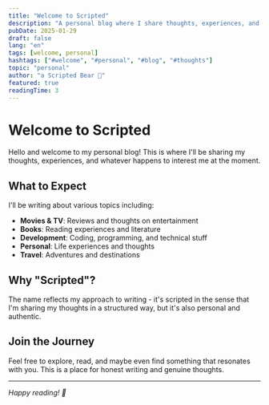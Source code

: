 ```yaml
---
title: "Welcome to Scripted"
description: "A personal blog where I share thoughts, experiences, and whatever interests me"
pubDate: 2025-01-29
draft: false
lang: "en"
tags: [welcome, personal]
hashtags: ["#welcome", "#personal", "#blog", "#thoughts"]
topic: "personal"
author: "a Scripted Bear 🐻"
featured: true
readingTime: 3
---
```


# Welcome to Scripted

Hello and welcome to my personal blog! This is where I'll be sharing my thoughts, experiences, and whatever happens to interest me at the moment.

## What to Expect

I'll be writing about various topics including:
- **Movies & TV**: Reviews and thoughts on entertainment
- **Books**: Reading experiences and literature
- **Development**: Coding, programming, and technical stuff
- **Personal**: Life experiences and thoughts
- **Travel**: Adventures and destinations

## Why "Scripted"?

The name reflects my approach to writing - it's scripted in the sense that I'm sharing my thoughts in a structured way, but it's also personal and authentic.

## Join the Journey

Feel free to explore, read, and maybe even find something that resonates with you. This is a place for honest writing and genuine thoughts.

---

*Happy reading! 🚀*
